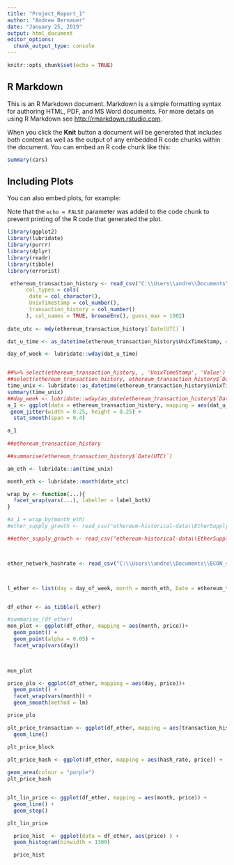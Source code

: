 ```yaml
---
title: "Project_Report_1"
author: "Andrew Bernauer"
date: "January 25, 2019"
output: html_document
editor_options: 
  chunk_output_type: console
---
```


```r
knitr::opts_chunk$set(echo = TRUE)
```

## R Markdown

This is an R Markdown document. Markdown is a simple formatting syntax for authoring HTML, PDF, and MS Word documents. For more details on using R Markdown see <http://rmarkdown.rstudio.com>.

When you click the **Knit** button a document will be generated that includes both content as well as the output of any embedded R code chunks within the document. You can embed an R code chunk like this:

```r
summary(cars)
```

## Including Plots

You can also embed plots, for example:


Note that the `echo = FALSE` parameter was added to the code chunk to prevent printing of the R code that generated the plot.


```r

library(ggplot2)
library(lubridate)
library(purrr)
library(dplyr)
library(readr)
library(tibble)
library(errorist)

 ethereum_transaction_history <- read_csv("C:\\Users\\andre\\Documents\\ECON_490_ML\\ML_report 1\\ethereum-historical-data\\EthereumTransactionHistory.csv",
      col_types = cols(
       date = col_character(),
       UnixTimeStamp = col_number(), 
       transaction_history = col_number()
      ), col_names = TRUE, browseEnv(), guess_max = 1002)
 
date_utc <- mdy(ethereum_transaction_history$`Date(UTC)`) 

dat_u_time <- as_datetime(ethereum_transaction_history$UnixTimeStamp, origin = lubridate::origin, tz = "UTC") 

day_of_week <- lubridate::wday(dat_u_time)


##%>% select(ethereum_transaction_history, , 'UnixTimeStamp', 'Value')
##select(ethereum_transaction_history, ethereum_transaction_history$`Date(UTC)`)
time_unix <- lubridate::as_datetime(ethereum_transaction_history$UnixTimeStamp, origin = lubridate::origin, tz = "UTC")
summary(time_unix)
##day_week <- lubridate::wday(as_date(ethereum_transaction_history$`Date(UTC)`, tz = "UTC", format = NULL))
a_1 <- ggplot(data = ethereum_transaction_history, mapping = aes(dat_u_time, ethereum_transaction_history$Value)) +
 geom_jitter(width = 0.25, height = 0.25) +
  stat_smooth(span = 0.4) 

a_1
 
##ethereum_transaction_history 

##summarise(ethereum_transaction_history$`Date(UTC)`)

am_eth <- lubridate::am(time_unix)

month_eth <- lubridate::month(date_utc)

wrap_by <- function(...){
  facet_wrap(vars(...), labeller = label_both)
}

#a_1 + wrap_by(month_eth)
#ether_supply_growth <- read_csv("ethereum-historical-data\\EtherSupplyGrowthChart.csv", col_names = c('date', 'unix_tstamp', 'supply_growth'))

##ether_supply_growth <- read_csv("ethereum-historical-data\\EtherSupplyGrowthChart.csv", col_names = c('date', 'unix_tstamp', 'supply_growth'))



ether_network_hashrate <- read_csv("C:\\Users\\andre\\Documents\\ECON_490_ML\\ML_report 1\\ethereum-historical-data\\EthereumNetworkHashRateGrowthRate.csv", col_names = c('date', 'unix_tstamp', 'hashrate'), col_types = list(col_date(), col_number(), col_double()), browser())



l_ether <- list(day = day_of_week, month = month_eth, Date = ethereum_transaction_history$`Date(UTC)`, time_stamp = ethereum_transaction_history$UnixTimeStamp, transaction_history = ethereum_transaction_history$Value, hash_rate = EthereumNetworkHashRateGrowthRate$Value, price = EthereumPriceHistory_USD_$value, blocksize = EthereumBlockSizeHistory$Value )


df_ether <- as_tibble(l_ether)

#summarise_(df_ether)
mon_plot <- ggplot(df_ether, mapping = aes(month, price))+
  geom_point() +
  geom_point(alpha = 0.05) +
  facet_wrap(vars(day))
  


mon_plot

price_plo <- ggplot(df_ether, mapping = aes(day, price))+
  geom_point() +
  facet_wrap(vars(month)) + 
  geom_smooth(method = lm)

price_plo

plt_price_transaction <- ggplot(df_ether, mapping = aes(transaction_history, price))+
  geom_line()

plt_price_block

plt_price_hash <- ggplot(df_ether, mapping = aes(hash_rate, price)) +
  
geom_area(colour = "purple")
plt_price_hash


plt_lin_price <- ggplot(df_ether, mapping = aes(month, price)) +
  geom_line() + 
  geom_step()

plt_lin_price

  price_hist  <- ggplot(data = df_ether, aes(price) ) +
  geom_histogram(binwidth = 1300)

  price_hist


```



